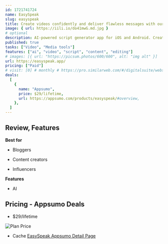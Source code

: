 ```yaml
---
id: 1721741724
name: EasySpeak
slug: easyspeak
title: Create videos confidently and deliver flawless messages with our app—never forget your lines
image: { url: https://iili.io/do41mwG.md.jpg }
# optional
description: AI-powered script generator app for iOS and Android. Create and share polished videos with tailored scripts
published: true
tasks: ["Video", "Media tools"]
features: ["ai", "video", "script", "content", "editing"]
# images: [{ url: "https://picsum.photos/600/600", alt: "img alt" }]
url: https://easyspeak.app/
pricing: ["Paid"]
# visit: [0] # monthly # https://pro.similarweb.com/#/digitalsuite/websiteanalysis/home
deals:
  [
    {
      name: "Appsumo",
      price: $29/lifetime,
      url: https://appsumo.com/products/easyspeak/#overview,
    },
  ]
---
```


## Review, Features

**Best for**

- Bloggers

- Content creators

- Influencers

**Features**

- AI

## Pricing - Appsumo Deals

- $29/lifetime

<Img src="https://iili.io/dobqdOv.png" alt="Plan Price" />

- Cache [EasySpeak Appsumo Detail Page](https://iili.io/dobq5sS.png)
